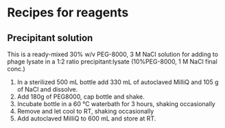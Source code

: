 # Recipes for reagents

## Precipitant solution
This is a ready-mixed 30% w/v PEG-8000, 3 M NaCl solution for adding to phage lysate in a 1:2 ratio precipitant:lysate (10%PEG-8000, 1 M NaCl final conc.)

1. In a sterilized 500 mL bottle add 330 mL of autoclaved MilliQ and 105 g of NaCl and dissolve.
2. Add 180g of PEG8000, cap bottle and shake.
3. Incubate bottle in a 60 °C waterbath for 3 hours, shaking occasionally
4. Remove and let cool to RT, shaking occasionally
5. Add autoclaved MilliQ to 600 mL and store at RT.
